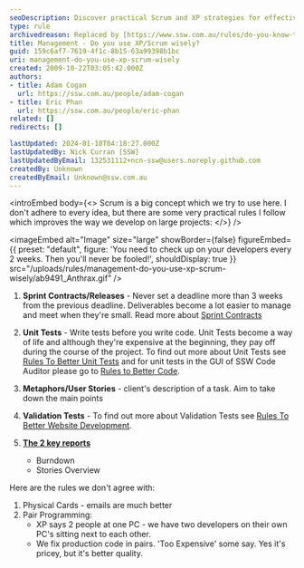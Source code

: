 ```yaml
---
seoDescription: Discover practical Scrum and XP strategies for effective large-scale project management
type: rule
archivedreason: Replaced by [https://www.ssw.com.au/rules/do-you-know-the-8-steps-to-scrum](/rules/do-you-know-the-8-steps-to-scrum)
title: Management - Do you use XP/Scrum wisely?
guid: 159c6af7-7619-4f1c-8b15-63a99398b1bc
uri: management-do-you-use-xp-scrum-wisely
created: 2009-10-22T03:05:42.000Z
authors:
- title: Adam Cogan
  url: https://ssw.com.au/people/adam-cogan
- title: Eric Phan
  url: https://ssw.com.au/people/eric-phan
related: []
redirects: []

lastUpdated: 2024-01-10T04:18:27.000Z
lastUpdatedBy: Nick Curran [SSW]
lastUpdatedByEmail: 132531112+ncn-ssw@users.noreply.github.com
createdBy: Unknown
createdByEmail: Unknown@ssw.com.au
---
```


<introEmbed
  body={<>
Scrum is a big concept which we try to use here. I don't adhere to every idea, but there are some very practical rules I follow which improves the way we develop on large projects:
  </>}
/>

<imageEmbed
  alt="Image"
  size="large"
  showBorder={false}
  figureEmbed={{
    preset: "default",
    figure: 'You need to check up on your developers every 2 weeks. Then you\'ll never be fooled!',
    shouldDisplay: true
  }}
  src="/uploads/rules/management-do-you-use-xp-scrum-wisely/ab9491_Anthrax.gif"
/>

1. **Sprint Contracts/Releases** - Never set a deadline more than 3 weeks from the previous deadline. Deliverables become a lot easier to manage and meet when they're small. Read more about [Sprint Contracts](/do-you-create-a-sprint-forecast-aka-the-functionality-that-will-be-developed-during-the-sprint)

2. **Unit Tests** - Write tests before you write code. Unit Tests become a way of life and although they're expensive at the beginning, they pay off during the course of the project. To find out more about Unit Tests see [Rules To Better Unit Tests](/rules-to-better-unit-tests) and for unit tests in the GUI of SSW Code Auditor please go to [Rules to Better Code](/rules-to-better-code).

3. **Metaphors/User Stories** - client's description of a task. Aim to take down the main points

4. **Validation Tests** - To find out more about Validation Tests see [Rules To Better Website Development](/rules-to-better-website-development-asp-net).

5. **[The 2 key reports](/reports-do-you-schedule-the-burndown-and-stories-overview-reports-to-be-emailed-to-the-team-every-day)**
    * Burndown
    * Stories Overview

Here are the rules we don't agree with:

1. Physical Cards - emails are much better
2. Pair Programming:
    * XP says 2 people at one PC - we have two developers on their own PC's sitting next to each other.
    * We fix production code in pairs. 'Too Expensive' some say. Yes it's pricey, but it's better quality.
